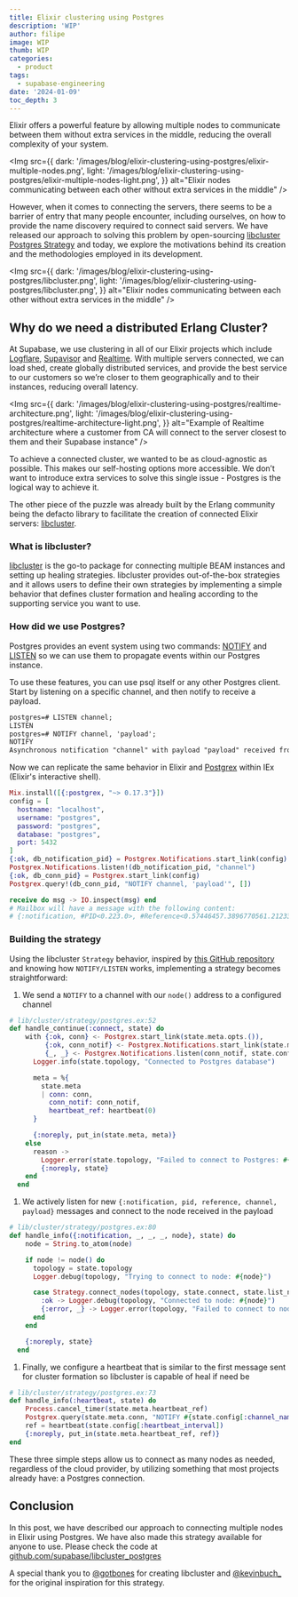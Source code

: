 ```yaml
---
title: Elixir clustering using Postgres
description: 'WIP'
author: filipe
image: WIP
thumb: WIP
categories:
  - product
tags:
  - supabase-engineering
date: '2024-01-09'
toc_depth: 3
---
```


Elixir offers a powerful feature by allowing multiple nodes to communicate between them without extra services in the middle, reducing the overall complexity of your system.

<Img
  src={{
    dark: '/images/blog/elixir-clustering-using-postgres/elixir-multiple-nodes.png',
    light: '/images/blog/elixir-clustering-using-postgres/elixir-multiple-nodes-light.png',
  }}
  alt="Elixir nodes communicating between each other without extra services in the middle"
/>

However, when it comes to connecting the servers, there seems to be a barrier of entry that many people encounter, including ourselves, on how to provide the name discovery required to connect said servers. We have released our approach to solving this problem by open-sourcing [libcluster Postgres Strategy](https://github.com/supabase/libcluster_postgres) and today, we explore the motivations behind its creation and the methodologies employed in its development. 

<Img
  src={{
    dark: '/images/blog/elixir-clustering-using-postgres/libcluster.png',
    light: '/images/blog/elixir-clustering-using-postgres/libcluster.png',
  }}
  alt="Elixir nodes communicating between each other without extra services in the middle"
/>

## Why do we need a distributed Erlang Cluster?

At Supabase, we use clustering in all of our Elixir projects which include [Logflare](https://github.com/Logflare/logflare), [Supavisor](https://github.com/supabase/supavisor) and [Realtime](https://github.com/supabase/realtime). With multiple servers connected, we can load shed, create globally distributed services, and provide the best service to our customers so we’re closer to them geographically and to their instances, reducing overall latency.

<Img
  src={{
    dark: '/images/blog/elixir-clustering-using-postgres/realtime-architecture.png',
    light: '/images/blog/elixir-clustering-using-postgres/realtime-architecture-light.png',
  }}
  alt="Example of Realtime architecture where a customer from CA will connect to the server closest to them and their Supabase instance"
/>


To achieve a connected cluster, we wanted to be as cloud-agnostic as possible. This makes our self-hosting options more accessible. We don’t want to introduce extra services to solve this single issue - Postgres is the logical way to achieve it.

The other piece of the puzzle was already built by the Erlang community being the defacto library to facilitate the creation of connected Elixir servers: [libcluster](https://github.com/bitwalker/libcluster).

### What is libcluster?

[libcluster](https://github.com/bitwalker/libcluster) is the go-to package for connecting multiple BEAM instances and setting up healing strategies. libcluster provides out-of-the-box strategies and it allows users to define their own strategies by implementing a simple behavior that defines cluster formation and healing according to the supporting service you want to use.

### How did we use Postgres?

Postgres provides an event system using two commands: [NOTIFY](https://www.postgresql.org/docs/current/sql-notify.html) and [LISTEN](https://www.postgresql.org/docs/current/sql-listen.html) so we can use them to propagate events within our Postgres instance.

To use these features, you can use psql itself or any other Postgres client. Start by listening on a specific channel, and then notify to receive a payload.

```markdown
postgres=# LISTEN channel;
LISTEN
postgres=# NOTIFY channel, 'payload';
NOTIFY
Asynchronous notification "channel" with payload "payload" received from server process with PID 326.
```

Now we can replicate the same behavior in Elixir and [Postgrex](https://hex.pm/packages/postgrex) within IEx (Elixir's interactive shell).

```elixir
Mix.install([{:postgrex, "~> 0.17.3"}])
config = [
  hostname: "localhost",
  username: "postgres",
  password: "postgres",
  database: "postgres",
  port: 5432
]
{:ok, db_notification_pid} = Postgrex.Notifications.start_link(config)
Postgrex.Notifications.listen!(db_notification_pid, "channel")
{:ok, db_conn_pid} = Postgrex.start_link(config)
Postgrex.query!(db_conn_pid, "NOTIFY channel, 'payload'", [])

receive do msg -> IO.inspect(msg) end
# Mailbox will have a message with the following content:
# {:notification, #PID<0.223.0>, #Reference<0.57446457.3896770561.212335>, "channel", "test"}
```

### Building the strategy

Using the libcluster `Strategy` behavior, inspired by [this GitHub repository](https://github.com/kevbuchanan/libcluster_postgres) and knowing how `NOTIFY/LISTEN` works, implementing a strategy becomes straightforward:

1. We send a `NOTIFY` to a channel with our `node()` address to a configured channel

```elixir
# lib/cluster/strategy/postgres.ex:52
def handle_continue(:connect, state) do
    with {:ok, conn} <- Postgrex.start_link(state.meta.opts.()),
         {:ok, conn_notif} <- Postgrex.Notifications.start_link(state.meta.opts.()),
         {_, _} <- Postgrex.Notifications.listen(conn_notif, state.config[:channel_name]) do
      Logger.info(state.topology, "Connected to Postgres database")

      meta = %{
        state.meta
        | conn: conn,
          conn_notif: conn_notif,
          heartbeat_ref: heartbeat(0)
      }

      {:noreply, put_in(state.meta, meta)}
    else
      reason ->
        Logger.error(state.topology, "Failed to connect to Postgres: #{inspect(reason)}")
        {:noreply, state}
    end
  end
```

1. We actively listen for new `{:notification, pid, reference, channel, payload}` messages and connect to the node received in the payload

```elixir
# lib/cluster/strategy/postgres.ex:80
def handle_info({:notification, _, _, _, node}, state) do
    node = String.to_atom(node)

    if node != node() do
      topology = state.topology
      Logger.debug(topology, "Trying to connect to node: #{node}")

      case Strategy.connect_nodes(topology, state.connect, state.list_nodes, [node]) do
        :ok -> Logger.debug(topology, "Connected to node: #{node}")
        {:error, _} -> Logger.error(topology, "Failed to connect to node: #{node}")
      end
    end

    {:noreply, state}
  end
```

1. Finally, we configure a heartbeat that is similar to the first message sent for cluster formation so libcluster is capable of heal if need be

```elixir
# lib/cluster/strategy/postgres.ex:73
def handle_info(:heartbeat, state) do
    Process.cancel_timer(state.meta.heartbeat_ref)
    Postgrex.query(state.meta.conn, "NOTIFY #{state.config[:channel_name]}, '#{node()}'", [])
    ref = heartbeat(state.config[:heartbeat_interval])
    {:noreply, put_in(state.meta.heartbeat_ref, ref)}
end
```

These three simple steps allow us to connect as many nodes as needed, regardless of the cloud provider, by utilizing something that most projects already have: a Postgres connection.

## Conclusion

In this post, we have described our approach to connecting multiple nodes in Elixir using Postgres. We have also made this strategy available for anyone to use. Please check the code at [github.com/supabase/libcluster_postgres](https://github.com/supabase/libcluster_postgres)

A special thank you to [@gotbones](https://twitter.com/gotbones) for creating libcluster and [@kevinbuch_](https://twitter.com/kevinbuch_) for the original inspiration for this strategy.
